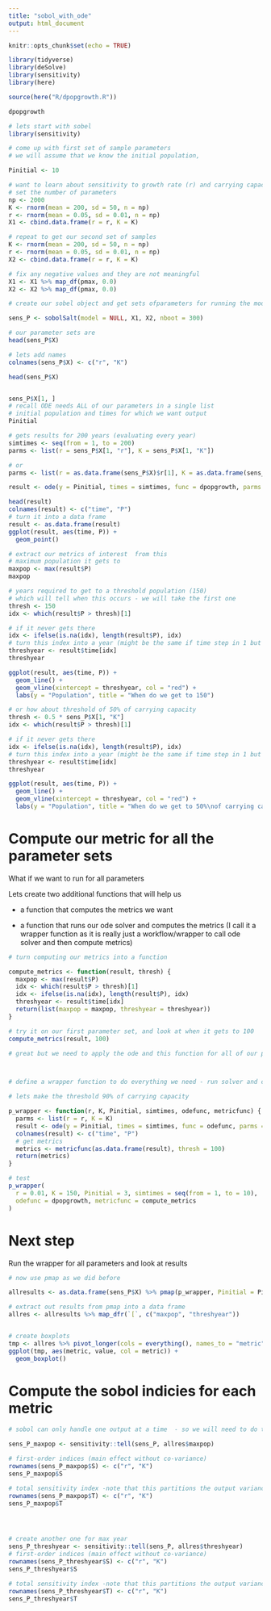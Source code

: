 ```yaml
---
title: "sobol_with_ode"
output: html_document
---
```


```r
knitr::opts_chunk$set(echo = TRUE)

library(tidyverse)
library(deSolve)
library(sensitivity)
library(here)
```

```r
source(here("R/dpopgrowth.R"))

dpopgrowth

# lets start with sobel
library(sensitivity)

# come up with first set of sample parameters
# we will assume that we know the initial population,

Pinitial <- 10

# want to learn about sensitivity to growth rate (r) and carrying capacity
# set the number of parameters
np <- 2000
K <- rnorm(mean = 200, sd = 50, n = np)
r <- rnorm(mean = 0.05, sd = 0.01, n = np)
X1 <- cbind.data.frame(r = r, K = K)

# repeat to get our second set of samples
K <- rnorm(mean = 200, sd = 50, n = np)
r <- rnorm(mean = 0.05, sd = 0.01, n = np)
X2 <- cbind.data.frame(r = r, K = K)

# fix any negative values and they are not meaningful
X1 <- X1 %>% map_df(pmax, 0.0)
X2 <- X2 %>% map_df(pmax, 0.0)

# create our sobel object and get sets ofparameters for running the model

sens_P <- sobolSalt(model = NULL, X1, X2, nboot = 300)

# our parameter sets are
head(sens_P$X)

# lets add names
colnames(sens_P$X) <- c("r", "K")

head(sens_P$X)


sens_P$X[1, ]
# recall ODE needs ALL of our parameters in a single list
# initial population and times for which we want output
Pinitial

# gets results for 200 years (evaluating every year)
simtimes <- seq(from = 1, to = 200)
parms <- list(r = sens_P$X[1, "r"], K = sens_P$X[1, "K"])

# or
parms <- list(r = as.data.frame(sens_P$X)$r[1], K = as.data.frame(sens_P$X)$K[1])

result <- ode(y = Pinitial, times = simtimes, func = dpopgrowth, parms = parms)

head(result)
colnames(result) <- c("time", "P")
# turn it into a data frame
result <- as.data.frame(result)
ggplot(result, aes(time, P)) +
  geom_point()

# extract our metrics of interest  from this
# maximum population it gets to
maxpop <- max(result$P)
maxpop

# years required to get to a threshold population (150)
# which will tell when this occurs - we will take the first one
thresh <- 150
idx <- which(result$P > thresh)[1]

# if it never gets there
idx <- ifelse(is.na(idx), length(result$P), idx)
# turn this index into a year (might be the same if time step in 1 but just in case it isn't)
threshyear <- result$time[idx]
threshyear

ggplot(result, aes(time, P)) +
  geom_line() +
  geom_vline(xintercept = threshyear, col = "red") +
  labs(y = "Population", title = "When do we get to 150")

# or how about threshold of 50% of carrying capacity
thresh <- 0.5 * sens_P$X[1, "K"]
idx <- which(result$P > thresh)[1]

# if it never gets there
idx <- ifelse(is.na(idx), length(result$P), idx)
# turn this index into a year (might be the same if time step in 1 but just in case it isn't)
threshyear <- result$time[idx]
threshyear

ggplot(result, aes(time, P)) +
  geom_line() +
  geom_vline(xintercept = threshyear, col = "red") +
  labs(y = "Population", title = "When do we get to 50%\nof carrying capacity")
```
# Compute our metric for all the parameter sets

What if we want to run for all parameters

Lets create two additional functions that will help us

* a function that computes the metrics we want

* a function that runs our ode solver and computes the metrics (I call it a wrapper function as it is really just a workflow/wrapper to call ode solver and then compute metrics)
```r
# turn computing our metrics into a function

compute_metrics <- function(result, thresh) {
  maxpop <- max(result$P)
  idx <- which(result$P > thresh)[1]
  idx <- ifelse(is.na(idx), length(result$P), idx)
  threshyear <- result$time[idx]
  return(list(maxpop = maxpop, threshyear = threshyear))
}

# try it on our first parameter set, and look at when it gets to 100
compute_metrics(result, 100)

# great but we need to apply the ode and this function for all of our parameters



# define a wrapper function to do everything we need - run solver and compute metrics - and send back results for each parameter

# lets make the threshold 90% of carrying capacity

p_wrapper <- function(r, K, Pinitial, simtimes, odefunc, metricfunc) {
  parms <- list(r = r, K = K)
  result <- ode(y = Pinitial, times = simtimes, func = odefunc, parms = parms, method="euler")
  colnames(result) <- c("time", "P")
  # get metrics
  metrics <- metricfunc(as.data.frame(result), thresh = 100)
  return(metrics)
}

# test
p_wrapper(
  r = 0.01, K = 150, Pinitial = 3, simtimes = seq(from = 1, to = 10),
  odefunc = dpopgrowth, metricfunc = compute_metrics
)
```



# Next step

Run the wrapper for all parameters and look at results


```r
# now use pmap as we did before

allresults <- as.data.frame(sens_P$X) %>% pmap(p_wrapper, Pinitial = Pinitial, simtimes = simtimes, odefunc = dpopgrowth, metricfunc = compute_metrics)

# extract out results from pmap into a data frame
allres <- allresults %>% map_dfr(`[`, c("maxpop", "threshyear"))


# create boxplots
tmp <- allres %>% pivot_longer(cols = everything(), names_to = "metric", values_to = "value")
ggplot(tmp, aes(metric, value, col = metric)) +
  geom_boxplot()
```

# Compute the sobol indicies for each metric

```r
# sobol can only handle one output at a time  - so we will need to do them separately

sens_P_maxpop <- sensitivity::tell(sens_P, allres$maxpop)

# first-order indices (main effect without co-variance)
rownames(sens_P_maxpop$S) <- c("r", "K")
sens_P_maxpop$S

# total sensitivity index -note that this partitions the output variance
rownames(sens_P_maxpop$T) <- c("r", "K")
sens_P_maxpop$T




# create another one for max year
sens_P_threshyear <- sensitivity::tell(sens_P, allres$threshyear)
# first-order indices (main effect without co-variance)
rownames(sens_P_threshyear$S) <- c("r", "K")
sens_P_threshyear$S

# total sensitivity index -note that this partitions the output variance - so values sum to 1
rownames(sens_P_threshyear$T) <- c("r", "K")
sens_P_threshyear$T
```

